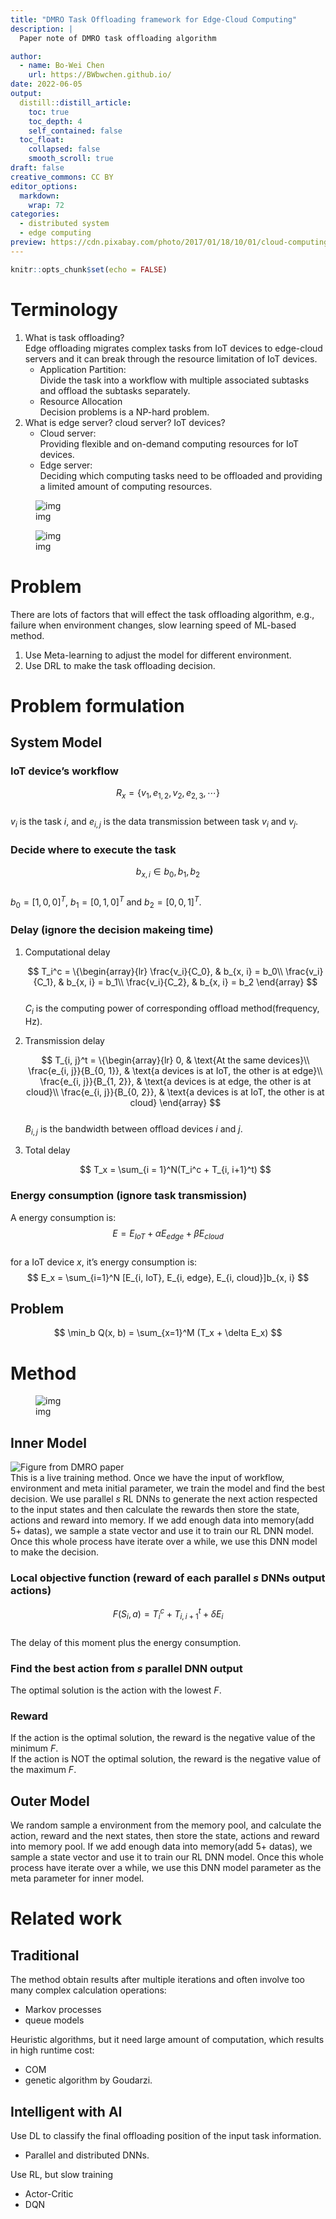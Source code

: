```yaml
---
title: "DMRO Task Offloading framework for Edge-Cloud Computing"
description: |
  Paper note of DMRO task offloading algorithm

author:
  - name: Bo-Wei Chen
    url: https://BWbwchen.github.io/
date: 2022-06-05
output:
  distill::distill_article:
    toc: true
    toc_depth: 4
    self_contained: false
  toc_float: 
    collapsed: false
    smooth_scroll: true
draft: false
creative_commons: CC BY
editor_options: 
  markdown: 
    wrap: 72
categories:
  - distributed system
  - edge computing
preview: https://cdn.pixabay.com/photo/2017/01/18/10/01/cloud-computing-1989339_960_720.png
---
```



```r
knitr::opts_chunk$set(echo = FALSE)
```

<a id="org6ce31e8"></a>

# Terminology

1.  What is task offloading?  
    Edge offloading migrates complex tasks from IoT devices to edge-cloud servers and it can break through the resource limitation of IoT devices.  
    -   Application Partition:  
        Divide the task into a workflow with multiple associated subtasks and offload the subtasks separately.
    -   Resource Allocation  
        Decision problems is a NP-hard problem.
2.  What is edge server? cloud server? IoT devices?  
    -   Cloud server:  
        Providing flexible and on-demand computing resources for IoT devices.
    -   Edge server:  
        Deciding which computing tasks need to be offloaded and providing a limited amount of computing resources.

![img](images/DMRO1.png)  


![img](images/DMRO2.png)  



<a id="orga615d88"></a>

# Problem

There are lots of factors that will effect the task offloading algorithm, e.g., failure when environment changes, slow learning speed of ML-based method.  

1.  Use Meta-learning to adjust the model for different environment.
2.  Use DRL to make the task offloading decision.


<a id="org803ecdd"></a>

# Problem formulation


<a id="orgf523dc1"></a>

## System Model


<a id="org9fd855a"></a>

### IoT device&rsquo;s workflow

$$
    R_x = \{v_1, e_{1, 2}, v_2, e_{2, 3}, \cdots\}
$$  
$v_i$ is the task $i$, and $e_{i, j}$ is the data transmission between task $v_i$ and $v_j$.  


<a id="org4f94fe3"></a>

### Decide where to execute the task

$$
b_{x, i} \in b_0, b_1, b_2
$$  
$b_0 = [1, 0, 0]^T$, $b_1 = [0, 1, 0]^T$ and $b_2 = [0, 0, 1]^T$.  


<a id="org9975fb5"></a>

### Delay (ignore the decision makeing time)

1.  Computational delay

    $$
          T_i^c = \{\begin{array}{lr}
          \frac{v_i}{C_0}, & b_{x, i} = b_0\\
          \frac{v_i}{C_1}, & b_{x, i} = b_1\\
          \frac{v_i}{C_2}, & b_{x, i} = b_2
          \end{array}
    $$  
    $C_i$ is the computing power of corresponding offload method(frequency, Hz).  

2.  Transmission delay

    $$
          T_{i, j}^t = \{\begin{array}{lr}
          0, & \text{At the same devices}\\
          \frac{e_{i, j}}{B_{0, 1}}, & \text{a devices is at IoT, the other is at edge}\\
          \frac{e_{i, j}}{B_{1, 2}}, & \text{a devices is at edge, the other is at cloud}\\
          \frac{e_{i, j}}{B_{0, 2}}, & \text{a devices is at IoT, the other is at cloud}
          \end{array}
    $$  
    $B_{i, j}$ is the bandwidth between offload devices $i$ and $j$.  

3.  Total delay

    $$
    T_x = \sum_{i = 1}^N(T_i^c + T_{i, i+1}^t)
    $$  


<a id="orge254a84"></a>

### Energy consumption (ignore task transmission)

A energy consumption is:  
$$
E = E_{IoT} + \alpha E_{edge} + \beta E_{cloud}
$$  
for a IoT device $x$, it&rsquo;s energy consumption is:  
$$
E_x = \sum_{i=1}^N [E_{i, IoT}, E_{i, edge}, E_{i, cloud}]b_{x, i}
$$  


<a id="org2450d34"></a>

## Problem

$$
\min_b Q(x, b) = \sum_{x=1}^M (T_x + \delta E_x)
$$  


<a id="orgb4eb3fc"></a>

# Method


![img](images/DMRO3.png)  


<a id="orgabdfe28"></a>

## Inner Model

![Figure from DMRO paper](https://imgur.com/R6xzzDk.png)  
This is a live training method. Once we have the input of workflow, environment and meta initial parameter, we train the model and find the best decision. We use parallel $s$ RL DNNs to generate the next action respected to the input states and then calculate the rewards then store the state, actions and reward into memory. If we add enough data into memory(add 5+ datas), we sample a state vector and use it to train our RL DNN model. Once this whole process have iterate over a while, we use this DNN model to make the decision.  


<a id="org5c13b9c"></a>

### Local objective function (reward of each parallel $s$ DNNs output actions)

$$
F(S_i, a) = T_i^c + T_{i, i+1}^t+\delta E_i
$$  
The delay of this moment plus the energy consumption.  


<a id="org138e9ac"></a>

### Find the best action from $s$ parallel DNN output

The optimal solution is the action with the lowest $F$.  


<a id="org4694e70"></a>

### Reward

If the action is the optimal solution, the reward is the negative value of the minimum $F$.  
If the action is NOT the optimal solution, the reward is the negative value of the maximum $F$.  


<a id="orgb3342d3"></a>

## Outer Model

We random sample a environment from the memory pool, and calculate the action, reward and the next states, then store the state, actions and reward into memory pool. If we add enough data into memory(add 5+ datas), we sample a state vector and use it to train our RL DNN model. Once this whole process have iterate over a while, we use this DNN model parameter as the meta parameter for inner model.  


<a id="org31a2897"></a>

# Related work


<a id="orgc24abd1"></a>

## Traditional

The method obtain results after multiple iterations and often involve too many complex calculation operations:  

-   Markov processes
-   queue models

Heuristic algorithms, but it need large amount of computation, which results in high runtime cost:  

-   COM
-   genetic algorithm by Goudarzi.


<a id="org81b3f85"></a>

## Intelligent with AI

Use DL to classify the final offloading position of the input task information.  

-   Parallel and distributed DNNs.

Use RL, but slow training  

-   Actor-Critic
-   DQN


